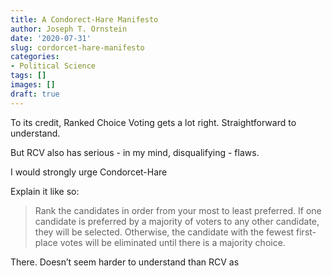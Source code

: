 ```yaml
---
title: A Condorect-Hare Manifesto
author: Joseph T. Ornstein
date: '2020-07-31'
slug: cordorcet-hare-manifesto
categories: 
- Political Science
tags: []
images: []
draft: true
---
```




To its credit, Ranked Choice Voting gets a lot right. Straightforward to understand.

But RCV also has serious - in my mind, disqualifying - flaws. 

I would strongly urge Condorcet-Hare

Explain it like so:

> Rank the candidates in order from your most to least preferred. If one candidate is preferred by a majority of voters to any other candidate, they will be selected. Otherwise, the candidate with the fewest first-place votes will be eliminated until there is a majority choice. 

There. Doesn't seem harder to understand than RCV as 